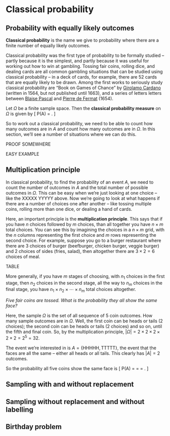 # Classical probability  {#S03-classical}

## Probability with equally likely outcomes {#classical-intro}

**Classical probability** is the name we give to probability where there are a finite number of equally likely outcomes.

Classical probability was the first type of probability to be formally studied -- partly because it is the simplest, and partly because it was useful for working out how to win at gambling. Tossing fair coins, rolling dice, and dealing cards are all common gambling situations that can be studied using classical probability -- in a deck of cards, for example, there are 52 cards that are equally likely to be drawn. Among the first works to seriously study classical probability are "Book on Games of Chance" by [Girolamo Cardano](https://mathshistory.st-andrews.ac.uk/Biographies/Cardan/) (written in 1564, but not published until 1663), and a series of letters letters between [Blaise Pascal](https://mathshistory.st-andrews.ac.uk/Biographies/Pascal/) and [Pierre de Fermat](https://mathshistory.st-andrews.ac.uk/Biographies/Fermat/) (1654).

::: {.definition}
Let $\Omega$ be a finite sample space. Then the **classical probability measure** on $\Omega$ is given by
\[ \mathbb P(A) = \frac{|A|}{|\Omega|} . \]
:::

So to work out a classical probability, we need to be able to count how many outcomes are in $A$ and count how many outcomes are in $\Omega$. In this section, we'll see a number of situations where we can do this.

PROOF SOMEWHERE

EASY EXAMPLE






## Multiplication principle  {#multiplication}

In classical probability, to find the probability of an event $A$, we need to count the number of outcomes in $A$ and the total number of possible outcomes in $\Omega$. This can be easy when we're just looking at one choice -- like the XXXXX YYYYY above. Now we're going to look at what happens if there are a number of choices one after another -- like tossing multiple coins, rolling more than one dice, or dealing a hand of cards.

Here, an important principle is the **multiplication principle**. This says that if you have $n$ choices followed by $m$ choices, than all together you have $n \times m$ total choices. You can see this by imagining the choices in a $n \times m$ grid, with the $n$ columns representing the first choice and $m$ rows representing the second choice. For example, suppose you go to a burger restaurant where there are 3 choices of burger (beefburger, chicken burger, veggie burger) and 2 choices of sides (fries, salad), then altogether there are $3 \times 2 = 6$ choices of meal.

TABLE

More generally, if you have $m$ stages of choosing, with $n_1$ choices in the first stage, then $n_2$ choices in the second stage, all the way to $n_m$ choices in the final stage, you have $n_1 \times n_2 \times \cdots \times n_m$ total choices altogether.

::: {.example}
*Five fair coins are tossed. What is the probability they all show the same face?*

Here, the sample $\Omega$ is the set of all sequence of 5 coin outcomes. How many sample outcomes are in $\Omega$. Well, the first coin can be heads or tails (2 choices); the second coin can be heads or tails (2 choices) and so on, until the fifth and final coin. So, by the multiplication principle, $|\Omega| = 2 \times 2 \times 2 \times 2 \times 2 = 2^5 = 32$.

The event we're interested in is $A = \{\text{HHHHH}, \text{TTTTT}\}$, the event that the faces are all the same -- either all heads or all tails. This clearly has $|A| = 2$ outcomes.

So the probability all five coins show the same face is
\[ \mathbb P(A) = \frac{|A|}{|\Omega|} = \frac{2}{32} = \frac{1}{16} . \]
:::


## Sampling with and without replacement  {#sampling}

## Sampling without replacement and without labelling  {#combinations}

## Birthday problem  {#birthday}